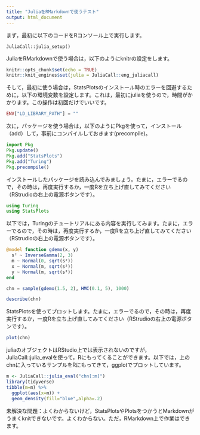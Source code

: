 ```yaml
---
title: "JuliaをRMarkdownで使うテスト"
output: html_document
---
```


まず，最初に以下のコードをRコンソール上で実行します。

```
JuliaCall::julia_setup()
```

JuliaをRMarkdownで使う場合は，以下のようにknitrの設定をします。

```r
knitr::opts_chunk$set(echo = TRUE)
knitr::knit_engines$set(julia = JuliaCall::eng_juliacall)
```

そして，最初に使う場合は，StatsPlotsのインストール時のエラーを回避するために，以下の環境変数を設定します。これは，最初にjuliaを使うので，時間がかかります。この操作は初回だけでいいです。

```julia
ENV["LD_LIBRARY_PATH"] = ""
```


次に，パッケージを使う場合は，以下のようにPkgを使って，インストール（add）して，事前にコンパイルしておきます(precompile)。

```julia
import Pkg
Pkg.update()
Pkg.add("StatsPlots")
Pkg.add("Turing")
Pkg.precompile()
```

インストールしたパッケージを読み込んでみましょう。たまに，エラーでるので，その時は，再度実行するか，一度Rを立ち上げ直してみてください（RStrudioの右上の電源ボタンです）。

```julia
using Turing
using StatsPlots
```

以下では，Turingのチュートリアルにある内容を実行してみます。たまに，エラーでるので，その時は，再度実行するか，一度Rを立ち上げ直してみてください（RStrudioの右上の電源ボタンです）。

```julia
@model function gdemo(x, y)
  s² ~ InverseGamma(2, 3)
  m ~ Normal(0, sqrt(s²))
  x ~ Normal(m, sqrt(s²))
  y ~ Normal(m, sqrt(s²))
end

chn = sample(gdemo(1.5, 2), HMC(0.1, 5), 1000)

describe(chn)
```

StatsPlotsを使ってプロットします。たまに，エラーでるので，その時は，再度実行するか，一度Rを立ち上げ直してみてください（RStrudioの右上の電源ボタンです）。

```julia
plot(chn)
```

juliaのオブジェクトはRStudio上では表示されないのですが，JuliaCall::julia_evalを使って，Rにもってくることができます。以下では，上のchnに入っているサンプルをRにもってきて，ggplotでプロットしています。

```r
m <- JuliaCall::julia_eval("chn[:m]")
library(tidyverse)
tibble(m=m) %>% 
  ggplot(aes(x=m)) +
  geom_density(fill="blue",alpha=.2)
```

未解決な問題：よくわからないけど，StatsPlotsやPlotsをつかうとMarkdownがうまくknitできないです。よくわからない。ただ，RMarkdown上で作業はできます。